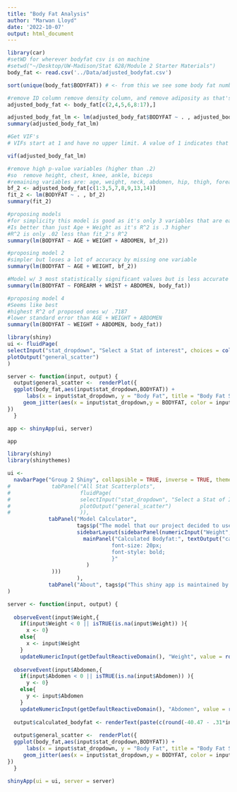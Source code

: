 ```yaml
---
title: "Body Fat Analysis"
author: "Marwan Lloyd"
date: '2022-10-07'
output: html_document
---
```


```r
library(car)
#setWD for wherever bodyfat csv is on machine 
#setwd("~/Desktop/UW-Madison/Stat 628/Module 2 Starter Materials")
body_fat <- read.csv('../Data/adjusted_bodyfat.csv')
```

```r
sort(unique(body_fat$BODYFAT)) # <- from this we see some body fat numbers make no sense
```

```r
#remove ID column remove density column, and remove adiposity as that's weight/height and keeping it could lead to multicollinearity issues
adjusted_body_fat <- body_fat[c(2,4,5,6,8:17),]

adjusted_body_fat_lm <- lm(adjusted_body_fat$BODYFAT ~ . , adjusted_body_fat)
summary(adjusted_body_fat_lm)
```

```r
#Get VIF's
# VIFs start at 1 and have no upper limit. A value of 1 indicates that there is no correlation between this independent variable and any others. VIFs between 1 and 5 suggest that there is a moderate correlation, but it is not severe enough to warrant corrective measures. VIFs greater than 5 represent critical levels of multicollinearity where the coefficients are poorly estimated, and the p-values are questionable.

vif(adjusted_body_fat_lm)
```

```r
#remove high p-value variables (higher than .2)
#so  remove height, chest, knee, ankle, biceps
#remaining variables are: age, weight, neck, abdomen, hip, thigh, forearm, wrist
bf_2 <- adjusted_body_fat[c(1:3,5,7,8,9,13,14)]
fit_2 <- lm(BODYFAT ~ . , bf_2)
summary(fit_2)
```

```r
#proposing models
#for simplicity this model is good as it's only 3 variables that are easy to get 
#Is better than just Age + Weight as it's R^2 is .3 higher 
#R^2 is only .02 less than fit_2's R^2
summary(lm(BODYFAT ~ AGE + WEIGHT + ABDOMEN, bf_2))
```

```r
#proposing model 2 
#simpler but loses a lot of accuracy by missing one variable
summary(lm(BODYFAT ~ AGE + WEIGHT, bf_2))
```

```r
#Model w/ 3 most statistically significant values but is less accurate than Age + weight + abdomen
summary(lm(BODYFAT ~ FOREARM + WRIST + ABDOMEN, body_fat))
```

```r
#proposing model 4
#Seems like best
#highest R^2 of proposed ones w/ .7187 
#lower standard error than AGE + WEIGHT + ABDOMEN
summary(lm(BODYFAT ~ WEIGHT + ABDOMEN, body_fat))
```


```r
library(shiny)
ui <- fluidPage(
selectInput("stat_dropdown", "Select a Stat of interest", choices = colnames(body_fat)[3:17], multiple = FALSE),
plotOutput("general_scatter")
)

server <- function(input, output) { 
  output$general_scatter <-  renderPlot({ 
  ggplot(body_fat,aes(input$stat_dropdown,BODYFAT)) + 
      labs(x = input$stat_dropdown, y = "Body Fat", title = "Body Fat Scatterplot") +
     geom_jitter(aes(x = input$stat_dropdown,y = BODYFAT, color = input$stat_dropdown, size = BODYFAT))
})
  }

app <- shinyApp(ui, server)

app
```


```r
library(shiny)
library(shinythemes)

ui <- 
  navbarPage("Group 2 Shiny", collapsible = TRUE, inverse = TRUE, theme = shinytheme("spacelab"),
#             tabPanel("All Stat Scatterplots",
#                      fluidPage(
#                      selectInput("stat_dropdown", "Select a Stat of Interest", #choices = colnames(body_fat)[3:17], multiple = FALSE),
#                      plotOutput("general_scatter")
#                      )),
             tabPanel("Model Calculator",
                      tags$p("The model that our project decided to use was a multi-linear regression of body fat percentage on two variables: weight and abdomen circumfrence. The final equation (used in this calculator) determined for this regression was:"), tags$h3("Body Fat % = -40.47 - .31*Weight + .91 * Abdomen"), tags$h4("---------------------------------------------------------"),
                      sidebarLayout(sidebarPanel(numericInput("Weight", "Weight (in kg):", 0, min = 0, step = .01), numericInput("Abdomen", "Abdomen Circumfrence (in cm):", 0, min = 0, step = .01)),
                        mainPanel("Calculated Bodyfat:", textOutput("calculated_bodyfat"), tags$head(tags$style("#calculated_bodyfat{color: black;
                                 font-size: 20px;
                                 font-style: bold;
                                 }"
                         )
              )))
                      ),
             tabPanel("About", tags$p("This shiny app is maintained by Marwan Lloyd '23. For any questions, concerns, or feedback please reach out him at either of the below emails:"), tags$address("Marwan.Lloyd@Wisc.edu"), tags$address("Melloyd2@Wisc.edu"))
)

server <- function(input, output) { 
  
  observeEvent(input$Weight,{
    if(input$Weight < 0 || isTRUE(is.na(input$Weight)) ){ 
      x <- 0}
    else{
      x <- input$Weight
    }
    updateNumericInput(getDefaultReactiveDomain(), "Weight", value = round(x,digits = 2))})
  
  observeEvent(input$Abdomen,{
    if(input$Abdomen < 0 || isTRUE(is.na(input$Abdomen)) ){ 
      y <- 0}
    else{
      y <- input$Abdomen
    }
    updateNumericInput(getDefaultReactiveDomain(), "Abdomen", value = round(y,digits = 2))})
  
  output$calculated_bodyfat <- renderText(paste(c(round(-40.47 - .31*input$Weight + .91 * input$Abdomen,2)),"%"))
  
  output$general_scatter <-  renderPlot({ 
  ggplot(body_fat,aes(input$stat_dropdown,BODYFAT)) + 
      labs(x = input$stat_dropdown, y = "Body Fat", title = "Body Fat Scatterplot") +
     geom_jitter(aes(x = input$stat_dropdown,y = BODYFAT, color = input$stat_dropdown, size = BODYFAT))
})
  }

shinyApp(ui = ui, server = server)
```


